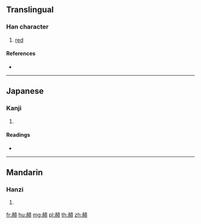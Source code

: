 {{character info/new}}
==Translingual==

===Han character===
{{Han char|rn=181|rad=頁|as=07|sn=16|four=|canj=GCMBC}}

# [[red]]

====References====
* {{Han ref|kx=1405.040|dkj=43506|dj=1922.110|hdz=74371.090|uh=9833|ud=38963}}

----

==Japanese==

===Kanji===
{{ja-kanji|grade=|rs=頁07}}

# {{defn|lang=ja|sort=頁07}}

====Readings====
* {{ja-readings|on=[[てい]] (tei), [[ちょう]] (chō)|kun=[[あかい]] (akai)}}

----

==Mandarin==

===Hanzi===
{{cmn-hanzi|pin=[[chēng]] ([[cheng1]]), [[yūn]] ([[yun1]])|wg=ch'eng<sup>1</sup>, yün<sup>1</sup>}}

# {{defn|lang=cmn|sort=頁07}}

[[fr:頳]]
[[hu:頳]]
[[mg:頳]]
[[pl:頳]]
[[th:頳]]
[[zh:頳]]